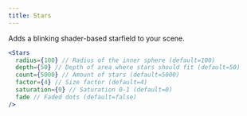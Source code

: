 ```yaml
---
title: Stars
---
```


Adds a blinking shader-based starfield to your scene.

```jsx
<Stars
  radius={100} // Radius of the inner sphere (default=100)
  depth={50} // Depth of area where stars should fit (default=50)
  count={5000} // Amount of stars (default=5000)
  factor={4} // Size factor (default=4)
  saturation={0} // Saturation 0-1 (default=0)
  fade // Faded dots (default=false)
/>
```

<StoryBookLink link="shaders-stars--stars-st" />

<StoryBookEmbed id="shaders-stars--stars-st" />
